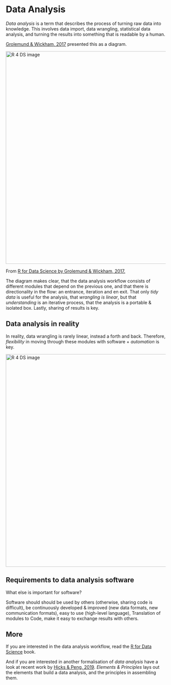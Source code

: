 # Data Analysis

_Data analysis_ is a term that describes the process of turning raw data into knowledge. This involves data import, data wrangling, statistical data analysis, and turning the results into something that is readable by a human. 

[Grolemund & Wickham, 2017](https://r4ds.had.co.nz/workflow-basics.html) presented this as a diagram. 

<div class="figure">
<img src="https://d33wubrfki0l68.cloudfront.net/571b056757d68e6df81a3e3853f54d3c76ad6efc/32d37/diagrams/data-science.png" width="669" alt="R 4 DS image" />
<p class="caption">From <a href="https://r4ds.had.co.nz/introduction.html">R for Data Science by Grolemund & Wickham, 2017.</a></p>
</div>

The diagram makes clear, that the data analysis workflow consists of different modules that depend on the previous one, and that there is directionality in the flow: an entrance, iteration and en exit. That only _tidy data_ is useful for the analysis, that _wrangling is linear_, but that _understanding_ is an iterative process, that the analysis is a portable & isolated box. Lastly, sharing of results is key. 

## Data analysis in reality

In reality, data wrangling is rarely linear, instead a forth and back. Therefore, _flexibility_ in moving through these modules with software + _automation_ is key. 

<div class="figure">
<img src="img/dailyworkflow/dailyworkflow.002.jpeg" width="669" alt="R 4 DS image" />
</div>

## Requirements to data analysis software

What else is important for software? 

Software should should be used by others (otherwise, sharing code is difficult), be continuously developed & improved (new data formats, new communication formats), easy to use (high-level language),  Translation of modules to Code, make it easy to exchange results with others.

## More

If you are interested in the data analysis workflow, read the [R for Data Science](https://r4ds.had.co.nz/) book. 

And if you are interested in another formalisation of _data analysis_ have a look at recent work by [Hicks & Peng, 2019](https://arxiv.org/abs/1903.07639). _Elements & Principles_ lays out the elements that build a data analysis, and the principles in assembling them.

